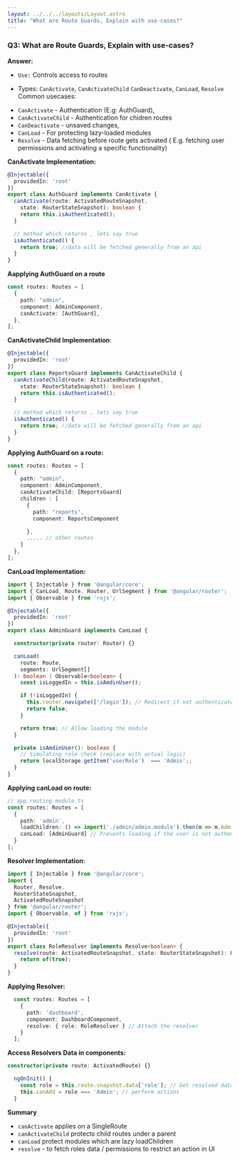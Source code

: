 ```yaml
---
layout: ../../../layouts/Layout.astro
title: "What are Route Guards, Explain with use-cases?"
---
```


### Q3: What are Route Guards, Explain with use-cases?

**Answer:**

- `Use:` Controls access to routes

- Types: `CanActivate`, `CanActivateChild` `CanDeactivate`, `CanLoad`, `Resolve`
Common usecases:
* `CanActivate` - Authentication (E.g: AuthGuard),
* `CanActivateChild` - Authentication for chidren routes  
* `CanDeactivate` - unsaved changes,
* `CanLoad` - For protecting lazy-loaded modules
* `Resolve` - Data fetching before route gets activated ( E.g. fetching user permissions and activating a specific functionality)


**CanActivate Implementation:**

```typescript
@Injectable({
  providedIn: 'root'
})
export class AuthGuard implements CanActivate {
  canActivate(route: ActivatedRouteSnapshot,
    state: RouterStateSnapshot): boolean {
    return this.isAuthenticated();
  }

  // method which returns , lets say true
  isAuthenticated() {
    return true; //data will be fetched generally from an api
  }
}
```
**Aapplying AuthGuard on a route**
```typescript
const routes: Routes = [
  {
    path: "admin",
    component: AdminComponent,
    canActivate: [AuthGuard],
  },
];
```

**CanActivateChild Implementation**:

```typescript
@Injectable({
  providedIn: 'root'
})
export class ReportsGuard implements CanActivateChild {
  canActivateChild(route: ActivatedRouteSnapshot,
    state: RouterStateSnapshot): boolean {
    return this.isAuthenticated();
  }

  // method which returns , lets say true
  isAuthenticated() {
    return true; //data will be fetched generally from an api
  }
}

```

**Applying AuthGuard on a route:**
```typescript
const routes: Routes = [
  {
    path: "admin",
    component: AdminComponent,
    canActivateChild: [ReportsGuard]
    children : [
      {
        path: "reports",        
        component: ReportsComponent

      },
      ..... // other routes
    ]
  },
];
```

**CanLoad Implementation:**

```typescript
import { Injectable } from '@angular/core';
import { CanLoad, Route, Router, UrlSegment } from '@angular/router';
import { Observable } from 'rxjs';

@Injectable({
  providedIn: 'root'
})
export class AdminGuard implements CanLoad {

  constructor(private router: Router) {}

  canLoad(
    route: Route,
    segments: UrlSegment[]
  ): boolean | Observable<boolean> {
    const isLoggedIn = this.isAmdinUser();

    if (!isLoggedIn) {
      this.router.navigate(['/login']); // Redirect if not authenticated
      return false;
    }

    return true; // Allow loading the module
  }

  private isAmdinUser(): boolean {
    // Simulating role check (replace with actual logic)
    return localStorage.getItem('userRole')  === 'Admin';;
  }
}

```
**Applying canLoad on route:**

```typescript
// app.routing.module.ts
const routes: Routes = [
  {
    path: 'admin',
    loadChildren: () => import('./admin/admin.module').then(m => m.AdminModule),
    canLoad: [AdminGuard] // Prevents loading if the user is not authenticated
  }
];

```

**Resolver Implementation:**

```typescript
import { Injectable } from '@angular/core';
import {
  Router, Resolve,
  RouterStateSnapshot,
  ActivatedRouteSnapshot
} from '@angular/router';
import { Observable, of } from 'rxjs';

@Injectable({
  providedIn: 'root'
})
export class RoleResolver implements Resolve<boolean> {
  resolve(route: ActivatedRouteSnapshot, state: RouterStateSnapshot): Observable<boolean> {
    return of(true);
  }
}
```

**Applying Resolver:**

```typescript
  const routes: Routes = [
    {
      path: 'dashboard',
      component: DashboardComponent,
      resolve: { role: RoleResolver } // Attach the resolver
    }
  ];
```

**Access Resolvers Data in components:**

```typescript
constructor(private route: ActivatedRoute) {}

  ngOnInit() {
    const role = this.route.snapshot.data['role']; // Get resolved data
    this.canAdd = role === 'Admin'; // perform actions
  }
```


**Summary**

* `canActivate` applies on a SingleRoute
* `canActivateChild` protects child routes under a parent
* `canLoad` protect modules which are lazy loadChildren
* `resolve` - to fetch roles data / permissions to restrict an action in UI 